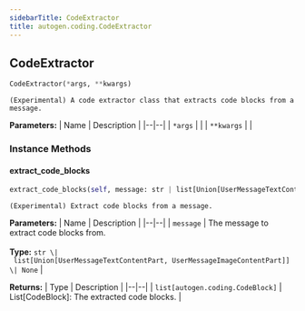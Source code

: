 ```yaml
---
sidebarTitle: CodeExtractor
title: autogen.coding.CodeExtractor
---
```

<h2 id="autogen.coding.CodeExtractor" class="doc doc-heading">
    <code class="doc-symbol doc-symbol-heading doc-symbol-class"></code>
    <span class="doc doc-object-name doc-class-name">CodeExtractor</span>
    <a href="#autogen.coding.CodeExtractor" class="headerlink" title="Permanent link"></a>
</h2>

```python
CodeExtractor(*args, **kwargs)
```

    (Experimental) A code extractor class that extracts code blocks from a message.

<b>Parameters:</b>
| Name | Description |
|--|--|
| `*args` |  |
| `**kwargs` |  |

### Instance Methods

<code class="doc-symbol doc-symbol-heading doc-symbol-method"></code>
#### extract_code_blocks
<a href="#autogen.coding.CodeExtractor.extract_code_blocks" class="headerlink" title="Permanent link"></a>

```python
extract_code_blocks(self, message: str | list[Union[UserMessageTextContentPart, UserMessageImageContentPart]] | None) -> list[autogen.coding.CodeBlock]
```

    (Experimental) Extract code blocks from a message.

<b>Parameters:</b>
| Name | Description |
|--|--|
| `message` | The message to extract code blocks from.<br/><br/>**Type:** `str \| list[Union[UserMessageTextContentPart, UserMessageImageContentPart]] \| None` |

<b>Returns:</b>
| Type | Description |
|--|--|
| `list[autogen.coding.CodeBlock]` | List[CodeBlock]: The extracted code blocks. |

<br />